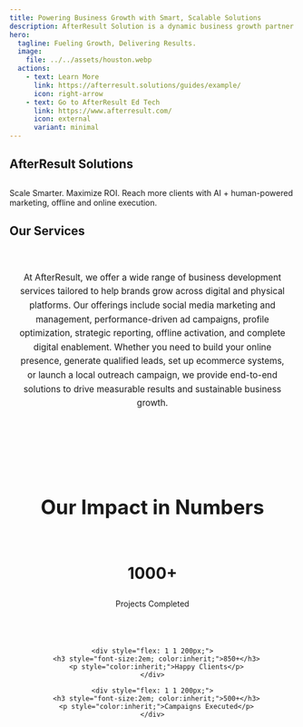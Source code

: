 ```yaml
---
title: Powering Business Growth with Smart, Scalable Solutions
description: AfterResult Solution is a dynamic business growth partner specializing in lead generation, digital marketing, and brand development. We help businesses—big or small—connect with their target audience through strategic online and offline marketing solutions designed to deliver measurable results. Our expertise spans from social media management and SEO to targeted campaigns that boost visibility, engagement, and conversions. At AfterResult Solution, we are committed to driving real impact for our clients by transforming prospects into loyal customers, helping brands grow sustainably in a competitive market.
hero:
  tagline: Fueling Growth, Delivering Results.
  image:
    file: ../../assets/houston.webp
  actions:
    - text: Learn More
      link: https://afterresult.solutions/guides/example/
      icon: right-arrow
    - text: Go to AfterResult Ed Tech
      link: https://www.afterresult.com/
      icon: external
      variant: minimal
---
```



## AfterResult Solutions

<section class="hero">
  <h1></h1>
  <p>Scale Smarter. Maximize ROI. Reach more clients with AI + human-powered marketing, offline and online execution.</p>
</section>


## Our Services

<section style="padding: 40px 10px; text-align: center; background: transparent;">
  <p style="max-width: 800px; margin: 0 auto; font-size: 1.1em; line-height: 1.6; color: inherit;">
    At AfterResult, we offer a wide range of business development services tailored to help brands grow across digital and physical platforms. Our offerings include social media marketing and management, performance-driven ad campaigns, profile optimization, strategic reporting, offline activation, and complete digital enablement. Whether you need to build your online presence, generate qualified leads, set up ecommerce systems, or launch a local outreach campaign, we provide end-to-end solutions to drive measurable results and sustainable business growth.
  </p>
</section>

<section style="background:transparent; padding:60px 20px; text-align:center;">
  <h2 style="font-size:2.5em; margin-bottom:40px; color:;">
    Our Impact in Numbers
  </h2>

  <div style="
    display: flex;
    flex-wrap: wrap;
    justify-content: center;
    gap: 40px;
    max-width: 1000px;
    margin: 0 auto;
    text-align: center;
  ">
    <div style="flex: 1 1 200px;">
      <h3 style="font-size:2em; color:inherit;">1000+</h3>
      <p style="color:inherit;">Projects Completed</p>
    </div>

    <div style="flex: 1 1 200px;">
      <h3 style="font-size:2em; color:inherit;">850+</h3>
      <p style="color:inherit;">Happy Clients</p>
    </div>

    <div style="flex: 1 1 200px;">
      <h3 style="font-size:2em; color:inherit;">500+</h3>
      <p style="color:inherit;">Campaigns Executed</p>
    </div>

  </div>
</section>
